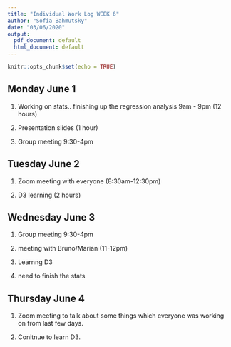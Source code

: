 ```yaml
---
title: "Individual Work Log WEEK 6"
author: "Sofia Bahmutsky"
date: "03/06/2020"
output:
  pdf_document: default
  html_document: default
---
```


```r
knitr::opts_chunk$set(echo = TRUE)
```


## Monday June 1

1. Working on stats.. finishing up the regression analysis 9am - 9pm (12 hours)

2. Presentation slides (1 hour)

3. Group meeting 9:30-4pm


## Tuesday June 2

1. Zoom meeting with everyone (8:30am-12:30pm)

2. D3 learning (2 hours)


## Wednesday June 3

1. Group meeting 9:30-4pm

2. meeting with Bruno/Marian (11-12pm)

3. Learnng D3

4. need to finish the stats


## Thursday June 4

1. Zoom meeting to talk about some things which everyone was working on from last few days. 

2. Conitnue to learn D3.



